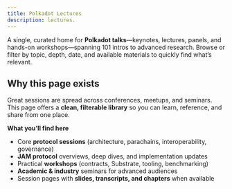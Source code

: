 ```yaml
---
title: Polkadot Lectures
description: lectures.
---
```


A single, curated home for **Polkadot talks**—keynotes, lectures, panels, and hands-on workshops—spanning 101 intros to advanced research. Browse or filter by topic, depth, date, and available materials to quickly find what’s relevant.

## Why this page exists
Great sessions are spread across conferences, meetups, and seminars. This page offers a **clean, filterable library** so you can learn, reference, and share from one place.

**What you’ll find here**

* Core **protocol sessions** (architecture, parachains, interoperability, governance)
* **JAM protocol** overviews, deep dives, and implementation updates
* Practical **workshops** (contracts, Substrate, tooling, benchmarking)
* **Academic & industry** seminars for advanced audiences
* Session pages with **slides, transcripts, and chapters** when available